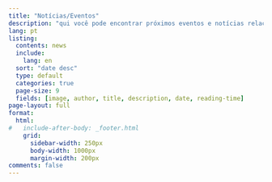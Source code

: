 ```yaml
---
title: "Notícias/Eventos"
description: "qui você pode encontrar próximos eventos e notícias relacionadas ao projeto e à equipe de trabalho"
lang: pt
listing:
  contents: news
  include:
    lang: en
  sort: "date desc"
  type: default
  categories: true
  page-size: 9  
  fields: [image, author, title, description, date, reading-time]  
page-layout: full
format: 
  html:
#   include-after-body: _footer.html 
    grid:
      sidebar-width: 250px
      body-width: 1000px
      margin-width: 200px
comments: false
---
```


